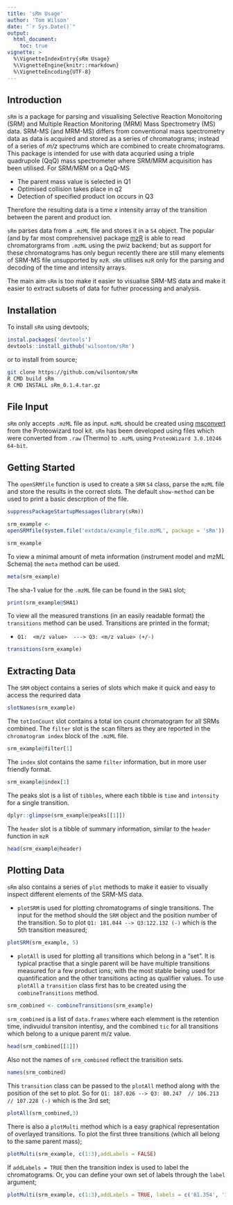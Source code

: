 ```yaml
---
title: 'sRm Usage'
author: 'Tom Wilson'
date: "`r Sys.Date()`"
output: 
  html_document:
    toc: true
vignette: >
  %\VignetteIndexEntry{sRm Usage}
  %\VignetteEngine{knitr::rmarkdown}
  %\VignetteEncoding{UTF-8}
---
```


## Introduction

`sRm` is a package for parsing and visualising Selective Reaction Monoitoring (SRM) and Multiple Reaction Monitoring (MRM) Mass Spectrometry (MS) data. SRM-MS (and MRM-MS) differs from conventional mass spectrometry data as data is acquired and stored as a series of chromatograms; instead of a series of _m/z_ spectrums which are combined to create chromatograms. This package is intended for use with data acquried using a triple quadrupole (QqQ) mass spectrometer where SRM/MRM acquisition has been utilised. For SRM/MRM on a QqQ-MS

- The parent mass value is selected in Q1
- Optimised collision takes place in q2 
- Detection of specified product ion occurs in Q3

Therefore the resulting data is a time _x_ intensity array of the transition between the parent and product ion. 


`sRm` parses data from a `.mzML` file and stores it in a `S4` object. The popular (and by far most comprehensive) package [mzR](http://bioconductor.org/packages/release/bioc/html/mzR.html) is able to read chromatorgrams from `.mzML` using the pwiz backend; but as support for these chromatograms has only begun recently there are still many elements of SRM-MS file unsupported by `mzR`. `sRm` utilises `mzR` only for the parsing and decoding of the time and intensity arrays. 

The main aim `sRm` is too make it easier to visualise SRM-MS data and make it easier to extract subsets of data for futher processing and analysis. 


## Installation

To install `sRm` using devtools;

```R
instal.packages('devtools')
devtools::install_github('wilsontom/sRm')
```

or to install from source;

```sh
git clone https://github.com/wilsontom/sRm
R CMD build sRm
R CMD INSTALL sRm_0.1.4.tar.gz
```

## File Input

`sRm` only accepts `.mzML` file as input. `mzML` should be created using [msconvert](http://proteowizard.sourceforge.net/tools.shtml) from the Proteowizard tool kit. `sRm` has been developed using files which were converted from `.raw` (Thermo) to `.mzML` using `ProteoWizard 3.0.10246 64-bit`.


## Getting Started

The `openSRMfile` function is used to create a `SRM` `S4` class, parse the `mzML` file and store the results in the correct slots. The default `show-method` can be used to print a basic descrption of the file. 

```r
suppressPackageStartupMessages(library(sRm))

srm_example <-
openSRMfile(system.file('extdata/example_file.mzML', package = 'sRm'))

srm_example
```

To view a minimal amount of meta information (instrument model and mzML Schema) the `meta` method can be used.

```r
meta(srm_example)
```

The sha-1 value for the `.mzML` file can be found in the `SHA1` slot;

```r
print(srm_example@SHA1)
```


To view all the measured transtions (in an easily readable format) the `transitions` method can be used. Transitions are printed in the format;

* `Q1:  <m/z value>  ---> Q3: <m/z value> (+/-)`

```r
transitions(srm_example)
```


## Extracting Data

The `SRM` object contains a series of slots which make it quick and easy to access the requrired data
```r
slotNames(srm_example)
```
The `totIonCount` slot contains a total ion count chromatogram for all SRMs combined. The `filter` slot is the scan filters as they are reported in the `chromatogram index` block of the `.mzML` file. 
```r
srm_example@filter[1]
```

The `index` slot contains the same `filter` information, but in more user friendly format. 
```r
srm_example@index[1]
```

The peaks slot is a list of `tibbles`, where each tibble is `time` and `intensity` for a single transition. 
```r
dplyr::glimpse(srm_example@peaks[[1]])
```

The `header` slot is a tibble of summary information, similar to the `header` function in `mzR`
```r
head(srm_example@header)
```


## Plotting Data

`sRm` also contains a series of `plot` methods to make it easier to visually inspect different elements of the SRM-MS data. 

-  `plotSRM` is used for plotting chromatograms of single transitions. The input for the method should the `SRM` object and the position number of the transition. So to plot `Q1: 181.044 --> Q3:122.132 (-)` which is the 5th transition measured;
```r
plotSRM(srm_example, 5)
```


- `plotAll` is used for plotting all transitions which belong in a "set". It is typical practise that a single parent will be have multiple transitions measured for a few product ions; with the most stable being used for quantification and the other transitions acting as qualifier values. To use `plotAll` a `transition` class first has to be created using the `combineTransitions` method.

```r
srm_combined <- combineTransitions(srm_example)
```

`srm_combined` is a list of `data.frames` where each elemment is the retention time, indivuidul transiton intentisy, and the combined `tic` for all transitions which belong to a unique parent m/z value. 
```r
head(srm_combined[[1]])
```

Also not the names of `srm_combined` reflect the transition sets.
```r
names(srm_combined)
```

This `transition` class can be passed to the `plotAll` method along with the position of the set to plot. So for `Q1: 187.026 --> Q3: 80.247  // 106.213  // 107.228 (-)` which is the 3rd set;
```r
plotAll(srm_combined,3)
```


There is also a `plotMulti` method which is a easy graphical representation of overlayed transitions. To plot the first three transitions (which all belong to the same parent mass);

```r
plotMulti(srm_example, c(1:3),addLabels = FALSE)
```

If `addLabels = TRUE` then the transition index is used to label the chromatograms. Or, you can define your own set of labels through the `label` argument;

```r
plotMulti(srm_example, c(1:3),addLabels = TRUE, labels = c('81.354', '108.161', '109.193'))
```
